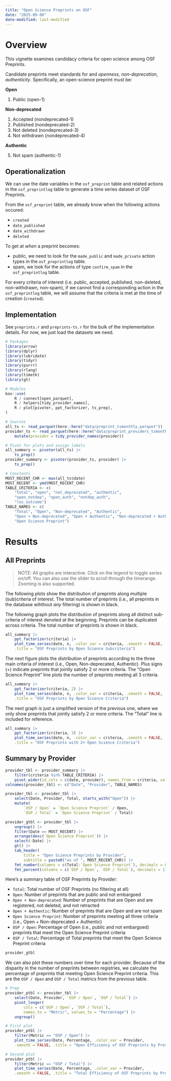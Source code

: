 ```yaml
---
title: "Open Science Preprints on OSF"
date: "2025-09-08"
date-modified: last-modified
---
```


# Overview

This vignette examines candidacy criteria for open science among OSF Preprints.

Candidate preprints meet standards for and *openness*, *non-deprecation*, *authenticity*.  Specifically, an open-science preprint must be:


**Open**

1. Public (open-1)

**Non-deprecated**

1. Accepted (nondeprecated-1)
2. Published (nondeprecated-2)
3. Not deleted (nondeprecated-3)
4. Not withdrawn (nondeprecated-4)

**Authentic**

5. Not spam (authentic-1)

## Operationalization

We can use the date variables in the `osf_preprint` table and related actions in the `osf_preprintlog` table to generate a time series dataset of OSF Preprints. 

From the `osf_preprint` table, we already know when the following actions occured:

- `created`
- `date_published`
- `date_withdrawn`
- `deleted`

To get at *when* a preprint becomes: 

- public, we need to look for the `made_public` and `made_private` action types in the `osf_preprintlog` table.  
- spam, we look for the actions of type `confirm_spam` in the `osf_preprintlog` table.

For every criteria of interest (i.e. public, accepted, published, non-deleted, non-withdrawn, non-spam), if we cannot find a corresponding action in the `osf_preprintlog` table, we will assume that the criteria is met at the time of creation (`created`).

## Implementation

See `preprints.r` and `preprints-ts.r` for the bulk of the implementation details.  For now, we just load the datasets we need.

```r
# Packages
library(arrow)
library(dplyr)
library(lubridate)
library(tidyr)
library(purrr)
library(rlang)
library(timetk)
library(gt)

# Modules
box::use(
    R / connect[open_parquet],
    R / helpers[tidy_provider_names],
    R / plot[pivoter, ppt_factorizer, ts_prep],
)

# Sources
all_ts <- read_parquet(here::here("data/preprint_tsmonthly.parquet"))
provider_ts <- read_parquet(here::here("data/preprint_providers_tsmonthly.parquet")) |>
    mutate(provider = tidy_provider_names(provider))

# Pivot for plots and assign labels
all_summary <- pivoter(all_ts) |>
    ts_prep()
provider_summary <- pivoter(provider_ts, provider) |>
    ts_prep()

# Constants
MOST_RECENT_CHR <- max(all_ts$date)
MOST_RECENT <- ymd(MOST_RECENT_CHR)
TABLE_CRITERIA <- c(
    "total", "open", "not_deprecated", "authentic",
    "open_notdep", "open_auth", "notdep_auth",
    "los_outcome")
TABLE_NAMES <- c(
    "Total", "Open", "Non-deprecated", "Authentic",
    "Open + Non-deprecated", "Open + Authentic", "Non-deprecated + Authentic",
    "Open Science Preprint")
```


# Results

## All Preprints

> NOTE: All graphs are interactive.  Click on the legend to toggle series on/off.  You can also use the slider to scroll through the timerange.  Zooming is also supported.

The following plots show the distribution of preprints along multiple (sub)criteria of interest.  The total number of preprints (i.e., all preprints in the database wihthout *any* filtering) is shown in black.

The following graph plots the distribution of preprints along all distinct sub-criteria of interest denoted at the beginning.  Preprints can be duplicated across criteria.  The total number of preprints is shown in black.

```r
all_summary |>
    ppt_factorizer(criteria) |>
    plot_time_series(date, n, .color_var = criteria, .smooth = FALSE,
    .title = "OSF Preprints by Open Science Subcriteria")
```

The next figure plots the distribution of preprints according to the three main criteria of interest (i.e., Open, Non-deprecated, Authentic).  Plus signs (+) indicate preprints that jointly satisfy 2 or more criteria.  The "Open Science Preprint" line plots the number of preprints meeting all 3 criteria.

```r
all_summary |>
    ppt_factorizer(criteria, 2) |>
    plot_time_series(date, n, .color_var = criteria, .smooth = FALSE,
    .title = "OSF Preprints by Open Science Criteria")

```

The next graph is just a simplified version of the previous one, where we only show preprints that jointly satisfy 2 or more criteria.  The "Total" line is included for reference.

```r
all_summary |> 
    ppt_factorizer(criteria, 3) |>
    plot_time_series(date, n, .color_var = criteria, .smooth = FALSE,
    .title = "OSF Preprints with 2+ Open Science Criteria")
```


## Summary by Provider

```r
provider_tbl <- provider_summary |>
    filter(criteria %in% TABLE_CRITERIA) |>
    pivot_wider(id_cols = c(date, provider), names_from = criteria, values_from = n)
colnames(provider_tbl) <- c("Date", "Provider", TABLE_NAMES)

provider_tbl <- provider_tbl |>
    select(Date, Provider, Total, starts_with("Open")) |>
    mutate(
        `OSP / Open` = `Open Science Preprint` / Open,
        `OSP / Total` = `Open Science Preprint` / Total)

provider_gtbl <- provider_tbl |>
    ungroup() |>
    filter(Date == MOST_RECENT) |>
    arrange(desc(`Open Science Preprint`)) |>
    select(-Date) |>
    gt() |>
    tab_header(
        title = "Open Science Preprints by Provider",
        subtitle = paste0("as of ", MOST_RECENT_CHR)) |>
    fmt_number(columns = c(Total:`Open Science Preprint`), decimals = 0) |>
    fmt_percent(columns = c(`OSP / Open`, `OSP / Total`), decimals = 1) 
```


Here's a summary table of OSF Preprints by Provider:

- `Total`: Total number of OSF Preprints (no filtering at all)
- `Open`: Number of preprints that are public and not embargoed
- `Open + Non-deprecated`: Number of preprints that are Open and are registered, not deleted, and not retracted
- `Open + Authentic`: Number of preprints that are Open and are not spam
- `Open Science Preprint`: Number of preprints meeting all three criteria (i.e., Open + Non-deprecated + Authentic)
- `OSP / Open`: Percentage of Open (i.e., public and not embargoed) preprints that meet the Open Science Preprint criteria
- `OSP / Total`: Percentage of Total preprints that meet the Open Science Preprint criteria

```r
provider_gtbl
```

We can also plot these numbers over time for each provider.  Because of the disparity in the number of preprints between registries, we calculate the percentage of preprints that meeting Open Science Preprint criteria.  This are the `OSP / Open` and `OSP / Total` metrics from the previous table.

```r
# Prep
provider_ptbl <- provider_tbl |>
    select(Date, Provider, `OSP / Open`, `OSP / Total`) |>
    pivot_longer(
        cols = c(`OSP / Open`, `OSP / Total`),
        names_to = "Metric", values_to = "Percentage") |>
    ungroup()

# First plot
provider_ptbl |>
    filter(Metric == "OSP / Open") |>
    plot_time_series(Date, Percentage, .color_var = Provider,
    .smooth = FALSE, .title = "Open Efficiency of OSF Preprints by Provider")
```

```r
# Second plot
provider_ptbl |>
    filter(Metric == "OSP / Total") |>
    plot_time_series(Date, Percentage, .color_var = Provider,
    .smooth = FALSE, .title = "Total Efficiency of OSF Preprints by Provider")
```